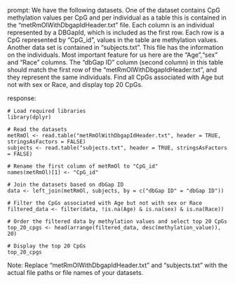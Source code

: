 prompt:
We have the following datasets. One of the dataset contains CpG methylation values per CpG and per individual as a table this is contained in the “metRmOlWithDbgapIdHeader.txt” file. Each column is an individual represented by a DBGapId, which is included as the first row. Each row is a CpG represented by "CpG_id", values in the table are methylation values. Another data set is contained in “subjects.txt”. This file has the information on the individuals. Most important feature for us here are the "Age","sex" and "Race" columns. The "dbGap ID" column (second column) in this table should match the first row of the "metRmOlWithDbgapIdHeader.txt", and they represent the same individuals. Find all CpGs associated with Age but not with sex or Race, and display top 20 CpGs.

response:
```
# Load required libraries
library(dplyr)

# Read the datasets
metRmOl <- read.table("metRmOlWithDbgapIdHeader.txt", header = TRUE, stringsAsFactors = FALSE)
subjects <- read.table("subjects.txt", header = TRUE, stringsAsFactors = FALSE)

# Rename the first column of metRmOl to "CpG_id"
names(metRmOl)[1] <- "CpG_id"

# Join the datasets based on dbGap ID
data <- left_join(metRmOl, subjects, by = c("dbGap ID" = "dbGap ID"))

# Filter the CpGs associated with Age but not with sex or Race
filtered_data <- filter(data, !is.na(Age) & is.na(sex) & is.na(Race))

# Order the filtered data by methylation values and select top 20 CpGs
top_20_cpgs <- head(arrange(filtered_data, desc(methylation_value)), 20)

# Display the top 20 CpGs
top_20_cpgs
```
Note: Replace "metRmOlWithDbgapIdHeader.txt" and "subjects.txt" with the actual file paths or file names of your datasets.
